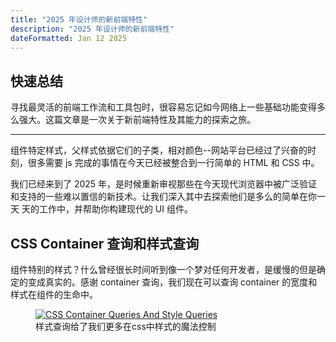 ```yaml
---
title: "2025 年设计师的新前端特性"
description: "2025 年设计师的新前端特性"
dateFormatted: Jan 12 2025
---
```



## 快速总结

寻找最灵活的前端工作流和工具包时，很容易忘记如今网络上一些基础功能变得多么强大。这篇文章是一次关于新前端特性及其能力的探索之旅。

---

组件特定样式，父样式依据它们的子类，相对颜色--网站平台已经过了兴奋的时刻，很多需要 js 完成的事情在今天已经被整合到一行简单的 HTML 和 CSS 中。

我们已经来到了 2025 年，是时候重新审视那些在今天现代浏览器中被广泛验证和支持的一些难以置信的新技术。让我们深入其中去探索他们是多么的简单在你一天
天的工作中，并帮助你构建现代的 UI 组件。

## CSS Container 查询和样式查询

组件特别的样式？什么曾经很长时间听到像一个梦对任何开发者，是缓慢的但是确定的变成真实的。感谢 container 查询，我们现在可以查询 container 的宽度和
样式在组件的生命中。

<figure class="text-center">
  <a href="https://developer.chrome.com/docs/css-ui/style-queries">
    <img src={Image.src} alt="CSS Container Queries And Style Queries" />
  </a>
  <figcaption>样式查询给了我们更多在css中样式的魔法控制</figcaption>
</figure>
